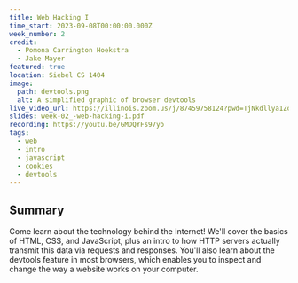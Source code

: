 ```yaml
---
title: Web Hacking I
time_start: 2023-09-08T00:00:00.000Z
week_number: 2
credit:
  - Pomona Carrington Hoekstra
  - Jake Mayer
featured: true
location: Siebel CS 1404
image:
  path: devtools.png
  alt: A simplified graphic of browser devtools
live_video_url: https://illinois.zoom.us/j/87459758124?pwd=TjNkdllya1ZocUtzMlZJL2JnUVo3Zz09
slides: week-02_-web-hacking-i.pdf
recording: https://youtu.be/GMDQYFs97yo
tags:
  - web
  - intro
  - javascript
  - cookies
  - devtools
---
```


## Summary
Come learn about the technology behind the Internet! We'll cover the basics of HTML, CSS, and JavaScript, plus an intro to how HTTP servers actually transmit this data via requests and responses. You'll also learn about the devtools feature in most browsers, which enables you to inspect and change the way a website works on your computer.